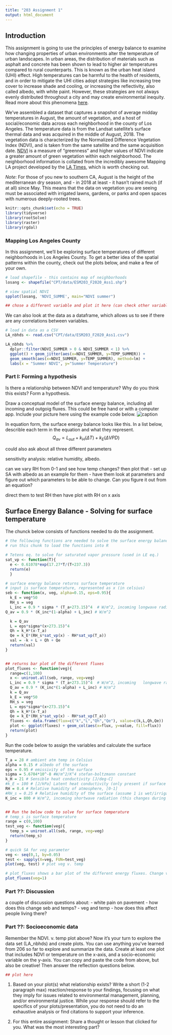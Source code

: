 ```yaml
---
title: "203 Assignment 1"
output: html_document
---
```


## Introduction

This assignment is going to use the principles of energy balance to examine how changing properties of urban environments alter the temperature of urban landscapes. In urban areas, the distribution of materials such as asphalt and concrete has been shown to lead to higher air temperatures compared to rural counterparts. This is known as the urban heat island (UHI) effect. High temperatures can be harmful to the health of residents, and in order to mitigate the UHI cities adopt strategies like increasing tree cover to increase shade and cooling, or increasing the reflectivity, also called albedo, with white paint. However, these strategies are not always evenly distributed throughout a city and may create environmental inequity. Read more about this phenomena [here](https://docs.google.com/document/d/1NUJATMo7KnmC3PpyFRdxo9HWH0F-zQxUDKiIW6pX7pY/edit#heading=h.z1slrwcvefnj).


We've assembled a dataset that captures a snapshot of average midday temperatures in August, the amount of vegetation, and a host of social/economic data across each neighborhood in the county of Los Angeles. The temperature data is from the Landsat satellite’s surface thermal data and was acquired in the middle of August, 2018. The vegetation data is characterized by the Normalized Difference Vegetation Index (NDVI), and is taken from the same satellite and the same acquisition date. [NDVI](https://earthobservatory.nasa.gov/features/MeasuringVegetation/measuring_vegetation_2.php) is a measure of “greenness” and higher values of NDVI indicate a greater amount of green vegetation within each neighborhood. The neighborhood information is collated
from the incredibly awesome Mapping LA project developed by the [LA Times](http://maps.latimes.com/neighborhoods), which is worth checking out.


*Note*: For those of you new to southern CA, August is the height of the mediterranean dry
season, and - in 2018 at least - it hasn’t rained much (if at all) since May. This means that the
data on vegetation you are seeing must be associated with irrigated lawns, gardens, or parks
and open spaces with numerous deeply-rooted trees.




```r
knitr::opts_chunk$set(echo = TRUE)
library(tidyverse)
library(rootSolve)
library(raster)
library(rgdal)
```

### Mapping Los Angeles County 

In this assignment, we'll be exploring surface temperatures of different neighborhoods in Los Angeles County. To get a better idea of the spatial patterns within the county, check out the plots below, and make a few of your own. 

```r
# load shapefile - this contains map of neighborhoods
losang <- shapefile("CPT/data/ESM203_F2020_Ass1.shp")

# view spatial NDVI 
spplot(losang, 'NDVI_SUMME', main="NDVI summer")

## chose a different variable and plot it here (can check other variables by typing 'names(losang)' in the console)

```

We can also look at the data as a dataframe, which allows us to see if there are any correlations between variables. 

```r
# load in data as a CSV 
LA_nbhds <- read.csv("CPT/data/ESM203_F2020_Ass1.csv")

LA_nbhds %>% 
  dplyr::filter(NDVI_SUMMER > 0 & NDVI_SUMMER < 1) %>% 
  ggplot() + geom_jitter(aes(x=NDVI_SUMMER, y=TEMP_SUMMER)) + 
  geom_smooth(aes(x=NDVI_SUMMER, y=TEMP_SUMMER), method=lm) + 
  labs(x = "Summer NDVI", y="Summer Temperature")

```

### Part I: Forming a hypothesis

Is there a relationship between NDVI and temperature? Why do you think this exists? Form a hypothesis.  

Draw a conceptual model of the surface energy balance, including all incoming and outgoig fluxes. This could be free hand or with a computer app. Include your picture here using the example code below. 
![caption](logopng.png) 



In equation form, the surface energy balance looks like this. In a list below, describle each term in the equation and what they represent. 
$$Q_{av} = L_{out} + k_H(\Delta T) + k_E(\Delta VPD)$$


could also ask about all three different parameters 

sensitivity analysis: relative humidity, albedo. 

can we vary RH from 0-1 and see how temp changes? then plot that 
- set up SA with albedo as an example for them 
- have them look at parameters and figure out which parameters to be able to change. Can you figure it out from an equation? 

direct them to test RH then have plot with RH  on x axis


## Surface Energy Balance - Solving for surface temperature 

The chunck below consists of functions needed to do the assignment. 
```r

# the following functions are needed to solve the surface energy balance and calculate latent heat 
# run this chunk to load the functions into R 

# Tetens eq. to solve for saturated vapor pressure (used in LE eq.)
sat_vp <- function(T){
  e <- 0.61078*exp(17.27*T/(T+237.3))
  return(e)
  }

# surface energy balance returns surface temperature
# input is surface temperature, represented as x (in celsius)
seb <- function(x, veg, alpha=0.15, eps=0.95){ 
  k_E = veg*50
  RH_s = veg
  L_inc = 0.9 * sigma * (T_a+273.15)^4  # W/m^2, incoming longwave radiation
Q_av = 0.9 * (K_inc*(1-alpha) + L_inc) # W/m^2 

  k = Q_av 
  L = eps*sigma*(x+273.15)^4
  Qh = k_H*(x-T_a)
  Qe = k_E*(RH_s*sat_vp(x) - RH*sat_vp(T_a))
  val = -k + L + Qh + Qe
  return(val)
}


## returns bar plot of the different fluxes
plot_fluxes <- function(veg){
  range=c(1,100)
  x <- uniroot.all(seb, range, veg=veg)
  L_inc = 0.9 * sigma * (T_a+273.15)^4  # W/m^2, incoming   longwave radiation
  Q_av = 0.9 * (K_inc*(1-alpha) + L_inc) # W/m^2 
  k = Q_av
  k_E = veg*50
  RH_s = veg
  L = eps*sigma*(x+273.15)^4
  Qh = k_H*(x-T_a)
  Qe = k_E*(RH_s*sat_vp(x) - RH*sat_vp(T_a))
  fluxes <- data.frame(flux=c("k","L","Qh","Qe"), value=c(k,L,Qh,Qe))
  plot <- ggplot(fluxes) + geom_col(aes(x=flux, y=value, fill=flux))
  return(plot)
}

```

Run the code below to assign the variables and calculate the surface temperature. 

```r
T_a = 28 # ambient atm temp in Celsius 
alpha = 0.15 # albedo of the surface
eps = 0.95 # emissivity of the surface
sigma = 5.6704*10^-8 #W/m^2/K^4 stefan-boltzmann constant
k_H = 21 # Sensible heat conductivity [J/deg-C]
#k_E = 100 # [J/kPa] Latent heat conductivity (only present if surface is wet)
RH = 0.4 # Relative humidity of atmosphere, [0-1]
#RH_s = 0.25 # Relative humidity of the surface (assume 1 is wet/irrigated, 0 is dry)
K_inc = 800 # W/m^2, incoming shortwave radiation (this changes during night)


## Run the below code to solve for surface temperature
# temp_s is surface temperature
range = c(0,100)
test_veg <- function(veg){
  temp_s = uniroot.all(seb, range, veg=veg)
  return(temp_s)
}

# quick SA for veg parameter 
veg <- seq(0,1, by=0.05)
test <- sapply(X=veg, FUN=test_veg)
plot(veg, test) # plot veg v. temp 

# plot_fluxes shows a bar plot of the different energy fluxes. Change veg between 0 to 1 to see how the latent and sensible energy change 
plot_fluxes(veg=1)

```


### Part ??: Discussion
a couple of discussion questions about: 
 - white pain on pavement - how does this change seb and temps? 
 - veg and temp - how does this affect people living there?
 


### Part ??: Socioeconomic data 

Remember the NDVI. v. temp plot above? Now it's your turn to explore the data set (LA_nbhds) and create plots. You can use anything you've learned from 206 so far to explore and summarize the data. Create at least one plot that includes NDVI or temperature on the x-axis, and a socio-economic variable on the y-axis. You can copy and paste the code from above, but also be creative! Then answer the reflection questions below. 
```r

## plot here

```


1. Based on your plot(s) what relationship exists? Write a short (1-2 paragraph max) reaction/response to your findings, focusing on what they imply for issues related to environmental management, planning, and/or environmental justice. While your response should refer to the specifics of your plots/presentation, you do not need to do an exhaustive analysis or find citations to support your inference.


2. For this entire assignment: Share a thought or lesson that clicked for you. What was the most interesting part?  






